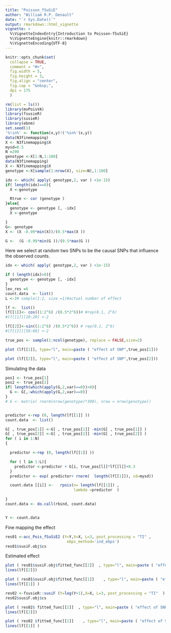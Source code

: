 ```yaml
---
title: "Poisson_fSuSiE"
author: "William R.P. Denault"
date: "`r Sys.Date()`"
output: rmarkdown::html_vignette
vignette: >
  %\VignetteIndexEntry{Introduction to Poisson-fSuSiE}
  %\VignetteEngine{knitr::rmarkdown}
  %\VignetteEncoding{UTF-8}
---
```


```r
knitr::opts_chunk$set(
  collapse = TRUE,
  comment = "#>",
  fig.width = 5,
  fig.height = 3,
  fig.align = "center",
  fig.cap = "&nbsp;",
  dpi = 175
  )
```


```r
rm(list = ls())
library(mvPoisVA)
library(fsusieR)
library(susieR)
library(ebnm)
set.seed(1)
'%!in%' <- function(x,y)!('%in%'(x,y))
data(N3finemapping)
X <- N3finemapping$X
mysd=0.5
N =200
genotype <-X[1:N,1:100]
data(N3finemapping)
X <- N3finemapping$X
genotype <-X[sample(1:nrow(X), size=N),1:100]

idx <- which( apply( genotype,2, var ) <1e-15)
if( length(idx)==0){
  X <-genotype

  Rtrue <- cor (genotype )
}else{
  genotype <- genotype [, -idx]
  X <-genotype

}
G<- genotype
X <- (X -0.99*min(X))/(0.5*max(X ))

G <-  (G -0.99*min(G ))/(0.5*max(G ))
```




Here we select at random two SNPs to be the causal SNPs that influence the observed counts. 

```r

idx <- which( apply( genotype,2, var ) <1e-15)

if ( length(idx)>0){
  genotype <- genotype [, -idx]
} 
lev_res =6
count.data  <- list()
L <-2# sample(1:2, size =1)#actual number of effect

lf <-  list()
lf[[1]]<- cos((1:2^6) /(0.5*2^6))# #rep(0.1, 2^6)
#lf[[1]][10:20] <-2

lf[[2]]<-sin((1:2^6) /(0.5*2^6)) # rep(0.1, 2^6)
#lf[[2]][50:60] <-2

true_pos <- sample(1:ncol(genotype), replace = FALSE,size=2)

plot (lf[[1]], type="l", main=paste ( "effect of SNP",true_pos[1]))

plot (lf[[2]], type="l", main=paste ( "effect of SNP",true_pos[2]))
```





Simulating the data

```r

pos1 <- true_pos[1]
pos2 <- true_pos[2]
if( length(which(apply(G,2,var)==0))>0){
  G <- G[,-which(apply(G,2,var)==0)]
}
# G <- matrix( rnorm(nrow(genotype)*300), nrow = nrow(genotype))


predictor <-rep (0, length(lf[[1]] ))
count.data  <- list()

G[ , true_pos[1]] <-G[ , true_pos[1]] -min(G[ , true_pos[1]] )
G[ , true_pos[2]] <-G[ , true_pos[2]] -min(G[ , true_pos[2]] )
for ( i in 1:N)
{

  predictor <-rep (0, length(lf[[1]] ))

  for ( l in 1:L){
    predictor <-predictor + G[i, true_pos[l]]*lf[[l]]+0.3
  }
  predictor <- exp( predictor+ rnorm(  length(lf[[1]]), sd=mysd))

  count.data [[i]] <-   rpois(n= length(lf[[1]]) ,
                              lambda =predictor  )

}
count.data <- do.call(rbind, count.data)


Y <- count.data

```

Fine mapping the effect

```r
res01 <-acc_Pois_fSuSiE2 (Y=Y,X=X, L=3, post_processing = "TI" ,
                           ebps_method='ind_ebps')
res01$susiF.obj$cs
```
Estimated effect

```r

plot ( res01$susiF.obj$fitted_func[[2]]  , type="l", main=paste ( "effect of SNP",true_pos[2]), col= "green4")
lines(lf[[2]])

plot ( res01$susiF.obj$fitted_func[[1]]    , type="l", main=paste ( "effect of SNP",true_pos[2]), col= "green4")
lines(lf[[1]] )
```
```r
res02 <-fsusieR::susiF (Y=log(Y+1),X=X, L=3, post_processing = "TI"  )
res02$susiF.obj$cs
```

```r

plot ( res02$ fitted_func[[2]]  , type="l", main=paste ( "effect of SNP",true_pos[2]), col= "green4")
lines(lf[[2]])

plot ( res02 $fitted_func[[1]]    , type="l", main=paste ( "effect of SNP",true_pos[2]), col= "green4")
lines(lf[[1]] )
```
